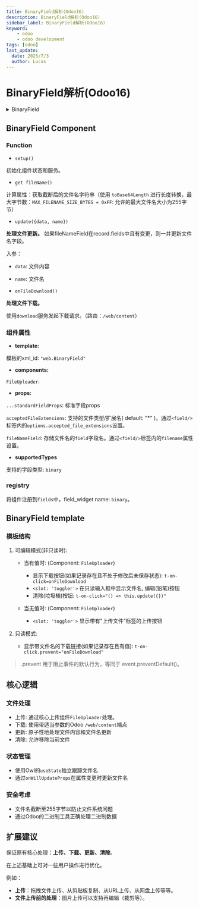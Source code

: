 ```yaml
---
title: BinaryField解析(Odoo16)
description: BinaryField解析(Odoo16)
sidebar_label: BinaryField解析(Odoo16)
keyword:
    - odoo
    - odoo development
tags: [odoo]
last_update:
  date: 2025/7/3
  author: Lucas
---
```


# BinaryField解析(Odoo16)



<details>
    <summary>BinaryField</summary>

    <Tabs groupId="source-code">
        <TabItem value="binary_field.js" label="binary_field.js" default>
            
```javascript
/** @odoo-module **/

import { registry } from "@web/core/registry";
import { useService } from "@web/core/utils/hooks";
import { isBinarySize, toBase64Length } from "@web/core/utils/binary";
import { download } from "@web/core/network/download";
import { standardFieldProps } from "../standard_field_props";
import { FileUploader } from "../file_handler";
import { _lt } from "@web/core/l10n/translation";

import { Component, onWillUpdateProps, useState } from "@odoo/owl";

export const MAX_FILENAME_SIZE_BYTES = 0xFF;  // filenames do not exceed 255 bytes on Linux/Windows/MacOS

export class BinaryField extends Component {
    setup() {
        this.notification = useService("notification");
        this.state = useState({
            fileName: this.props.record.data[this.props.fileNameField] || "",
        });
        onWillUpdateProps((nextProps) => {
            this.state.fileName = nextProps.record.data[nextProps.fileNameField] || "";
        });
    }

    get fileName() {
        return (this.state.fileName || this.props.value || "").slice(0, toBase64Length(MAX_FILENAME_SIZE_BYTES));
    }

    update({ data, name }) {
        this.state.fileName = name || "";
        const { fileNameField, record } = this.props;
        const changes = { [this.props.name]: data || false };
        if (fileNameField in record.fields && record.data[fileNameField] !== name) {
            changes[fileNameField] = name || false;
        }
        return this.props.record.update(changes);
    }

    async onFileDownload() {
        await download({
            data: {
                model: this.props.record.resModel,
                id: this.props.record.resId,
                field: this.props.name,
                filename_field: this.fileName,
                filename: this.fileName || "",
                download: true,
                data: isBinarySize(this.props.value) ? null : this.props.value,
            },
            url: "/web/content",
        });
    }
}

BinaryField.template = "web.BinaryField";
BinaryField.components = {
    FileUploader,
};
BinaryField.props = {
    ...standardFieldProps,
    acceptedFileExtensions: { type: String, optional: true },
    fileNameField: { type: String, optional: true },
};
BinaryField.defaultProps = {
    acceptedFileExtensions: "*",
};

BinaryField.displayName = _lt("File");
BinaryField.supportedTypes = ["binary"];

BinaryField.extractProps = ({ attrs }) => {
    return {
        acceptedFileExtensions: attrs.options.accepted_file_extensions,
        fileNameField: attrs.filename,
    };
};

registry.category("fields").add("binary", BinaryField);

```

        </TabItem>
        <TabItem value="binary_field.xml" label="binary_field.xml">
            
```xml
<?xml version="1.0" encoding="UTF-8"?>
<templates xml:space="preserve">

    <t t-name="web.BinaryField" owl="1">
        <t t-if="!props.readonly">
            <t t-if="props.value">
                <div class="w-100 d-inline-flex">
                    <FileUploader
                        acceptedFileExtensions="props.acceptedFileExtensions"
                        file="{ data: props.value, name: fileName }"
                        onUploaded.bind="update"
                    >
                        <t t-if="props.record.resId and !props.record.isDirty">
                            <button
                                class="btn btn-secondary fa fa-download"
                                data-tooltip="Download"
                                aria-label="Download"
                                t-on-click="onFileDownload"
                            />
                        </t>
                        <t t-set-slot="toggler">
                            <input type="text" class="o_input" t-att-value="fileName" readonly="readonly" />
                            <button
                                class="btn btn-secondary fa fa-pencil o_select_file_button"
                                data-tooltip="Edit"
                                aria-label="Edit"
                            />
                        </t>
                        <button
                            class="btn btn-secondary fa fa-trash o_clear_file_button"
                            data-tooltip="Clear"
                            aria-label="Clear"
                            t-on-click="() => this.update({})"
                        />
                    </FileUploader>
                </div>
            </t>
            <t t-else="">
                <label class="o_select_file_button btn btn-primary">
                    <FileUploader
                        acceptedFileExtensions="props.acceptedFileExtensions"
                        onUploaded.bind="update"
                    >
                        <t t-set-slot="toggler">
                            Upload your file
                        </t>
                    </FileUploader>
                </label>
            </t>
        </t>
        <t t-elif="props.record.resId and props.value">
            <a class="o_form_uri" href="#" t-on-click.prevent="onFileDownload">
                <span class="fa fa-download me-2" />
                <t t-if="state.fileName" t-esc="state.fileName" />
            </a>
        </t>
    </t>

</templates>

```

        </TabItem>
    </Tabs>

</details>

## BinaryField Component

### Function

- `setup()`

初始化组件状态和服务。

- `get fileName()`

计算属性：获取截断后的文件名字符串（使用 `toBase64Length` 进行长度转换，最大字节数：`MAX_FILENAME_SIZE_BYTES = 0xFF`: 允许的最大文件名大小为255字节）

- `update({data, name})`

**处理文件更新。** 如果fileNameField在record.fields中且有变更，则一并更新文件名字段。

入参：
- `data`: 文件内容
- `name`: 文件名

- `onFileDownload()`

**处理文件下载。** 

使用`download`服务发起下载请求。（路由：`/web/content`）

### 组件属性

- **template:**

模板的xml_id: `"web.BinaryField"`

- **components:**

`FileUploader`: 

- **props:**

`...standardFieldProps`: 标准字段props

`acceptedFileExtensions`: 支持的文件类型/扩展名( default: "*" )。通过`<field/>`标签内的`options.accepted_file_extensions`设置。

`fileNameField`: 存储文件名的`field`字段名。通过`<field/>`标签内的`filename`属性设置。

- **supportedTypes**

支持的字段类型: `binary`

### registry

将组件注册到`fields`中，field_widget name: `binary`。

## BinaryField template

### 模板结构

1. 可编辑模式(非只读时):

    - 当有值时: (Component: `FileUploader`)
        - 显示下载按钮(如果记录存在且不处于修改后未保存状态): `t-on-click=onFileDownload`
        - `<slot: 'toggler'>` 在只读输入框中显示文件名, 编辑(铅笔)按钮
        - 清除(垃圾桶)按钮: `t-on-click="() => this.update({})"`

    - 当无值时: (Component: `FileUploader`)
        - `<slot: 'toggler'>` 显示带有"上传文件"标签的上传按钮

2. 只读模式:
    - 显示带文件名的下载链接(如果记录存在且有值): `t-on-click.prevent="onFileDownload"`

> .prevent 用于阻止事件的默认行为，等同于 event.preventDefault()。

## 核心逻辑

### 文件处理

- 上传: 通过核心上传组件`FileUploader`处理。
- 下载: 使用带适当参数的Odoo `/web/content`端点
- 更新: 原子性地处理文件内容和文件名更新
- 清除: 允许移除当前文件

### 状态管理

- 使用Owl的`useState`独立跟踪文件名
- 通过`onWillUpdateProps`在属性变更时更新文件名

### 安全考虑

- 文件名截断至255字节以防止文件系统问题
- 通过Odoo的二进制工具正确处理二进制数据

## 扩展建议

保证原有核心处理：**上传、下载、更新、清除**。

在上述基础上可对一些用户操作进行优化。

例如：
- **上传**：拖拽文件上传、从剪贴板复制、从URL上传、从网盘上传等等。
- **文件上传前的处理**：图片上传可以支持再编辑（裁剪等）。
